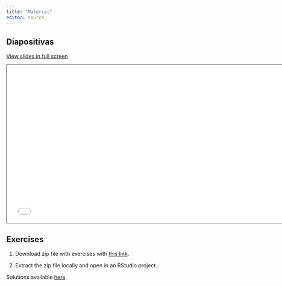 ```yaml
---
title: "Material"
editor: source
---
```


## Diapositivas

[View slides in full screen](/slides/index.html)

```{=html}
<iframe class="slide-deck" src="/slides/" height="420" width="747" style="border: 1px solid #2e3846;"></iframe>
```

## Exercises

1. Download zip file with exercises with [this link](https://github.com/ddsjoberg/clinical-reporting-gtsummary-rmed/raw/main/exercises/exercises.zip).

1. Extract the zip file locally and open in an RStudio project.

Solutions available [here](/exercises/solutions.html).